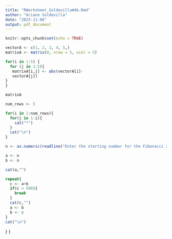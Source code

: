 ```yaml
---
title: "RWorksheet_Soldevilla#4b.Rmd"
author: "Ariane Soldevilla"
date: "2023-11-08"
output: pdf_document
---
```


```r
knitr::opts_chunk$set(echo = TRUE)
```

```r
vectorA <- c(1, 2, 3, 4, 5,)
matrixA <- matrix(0, nrow = 5, ncol = 5)

for(i in 1:5) {
  for (j in 1:5){
   matrixA[i,j] <- abs(vectorA[i]-
   vectorA[j])
}
}

matrixA
```
```r
num_rows <- 5

for(i in 1:num_rows){
  for(j in 1:i){
    cat("*")
  }
  cat("\n")
}
```

```r
n <- as.numeric(readline("Enter the starting number for the Fibonacci sequence:"))

a <- n
b <- n

cat(a,"")

repeat{
  c <- a+b
  if(c > 500){
    break
  }
  cat(c,"")
  a <- b
  b <- c
}
cat("\n")
```
  }
}